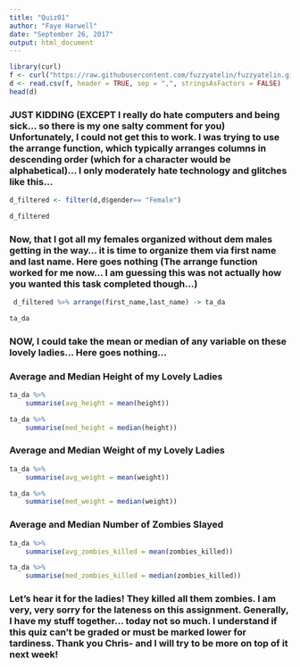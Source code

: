 ```yaml
---
title: "Quiz01"
author: "Faye Harwell"
date: "September 26, 2017"
output: html_document
---
```



```r
library(curl)
f <- curl("https://raw.githubusercontent.com/fuzzyatelin/fuzzyatelin.github.io/master/AN597_Fall17/zombies.csv")
d <- read.csv(f, header = TRUE, sep = ",", stringsAsFactors = FALSE)
head(d)
```

### JUST KIDDING (EXCEPT I really do hate computers and being sick... so there is my one salty comment for you) Unfortunately, I could not get this to work. I was trying to use the arrange function, which typically arranges columns in descending order (which for a character would be alphabetical)... I only moderately hate technology and glitches like this...

```r
d_filtered <- filter(d,d$gender== "Female")

d_filtered
```

### Now, that I got all my females organized without dem males getting in the way... it is time to organize them via first name and last name. Here goes nothing (The arrange function worked for me now... I am guessing this was not actually how you wanted this task completed though...)

```r
 d_filtered %>% arrange(first_name,last_name) -> ta_da

ta_da

```

### NOW, I could take the mean or median of any variable on these lovely ladies... Here goes nothing...

### Average and Median Height of my Lovely Ladies
```r
ta_da %>% 
    summarise(avg_height = mean(height))
```

```r
ta_da %>% 
    summarise(med_height = median(height))
```
### Average and Median Weight of my Lovely Ladies
```r
ta_da %>% 
    summarise(avg_weight = mean(weight)) 
```

```r
ta_da %>% 
    summarise(med_weight = median(weight)) 
```

### Average and Median Number of Zombies Slayed
```r
ta_da %>% 
    summarise(avg_zombies_killed = mean(zombies_killed)) 
```

```r
ta_da %>% 
    summarise(med_zombies_killed = median(zombies_killed)) 
```

### Let's hear it for the ladies! They killed all them zombies. I am very, very sorry for the lateness on this assignment. Generally, I have my stuff together... today not so much. I understand if this quiz can't be graded or must be marked lower for tardiness. Thank you Chris- and I will try to be more on top of it next week!